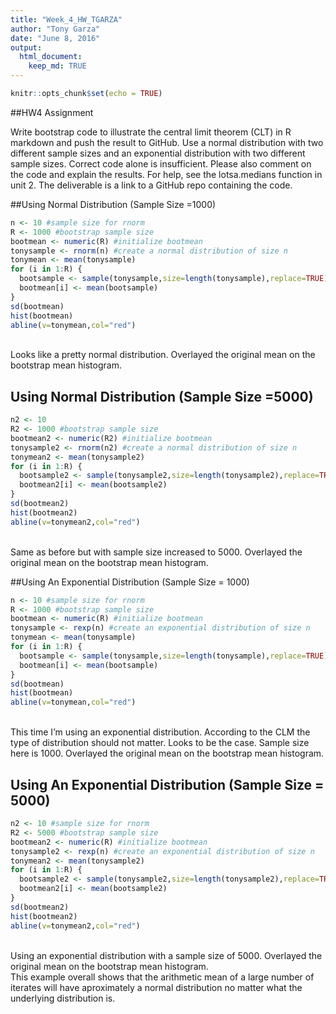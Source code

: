 ```yaml
---
title: "Week_4_HW_TGARZA"
author: "Tony Garza"
date: "June 8, 2016"
output: 
  html_document:
    keep_md: TRUE
---
```


```r
knitr::opts_chunk$set(echo = TRUE)
```

##HW4 Assignment

Write bootstrap code to illustrate the central limit theorem (CLT) in R markdown and push the result to GitHub. Use a normal distribution with two different sample sizes and an exponential distribution with two different sample sizes. Correct code alone is insufficient. Please also comment on the code and explain the results. For help, see the lotsa.medians function in unit 2. The deliverable is a link to a GitHub repo containing the code.

##Using Normal Distribution (Sample Size =1000)
```r
n <- 10 #sample size for rnorm
R <- 1000 #bootstrap sample size
bootmean <- numeric(R) #initialize bootmean
tonysample <- rnorm(n) #create a normal distribution of size n
tonymean <- mean(tonysample)
for (i in 1:R) {
  bootsample <- sample(tonysample,size=length(tonysample),replace=TRUE)
  bootmean[i] <- mean(bootsample)
}
sd(bootmean)
hist(bootmean)
abline(v=tonymean,col="red")
```
<br/>
Looks like a pretty normal distribution. Overlayed the original mean on the bootstrap mean histogram.
<br/>

## Using Normal Distribution (Sample Size =5000)
```r
n2 <- 10
R2 <- 1000 #bootstrap sample size
bootmean2 <- numeric(R2) #initialize bootmean
tonysample2 <- rnorm(n2) #create a normal distribution of size n
tonymean2 <- mean(tonysample2)
for (i in 1:R) {
  bootsample2 <- sample(tonysample2,size=length(tonysample2),replace=TRUE)
  bootmean2[i] <- mean(bootsample2)
}
sd(bootmean2)
hist(bootmean2)
abline(v=tonymean2,col="red")
```
<br/>
Same as before but with sample size increased to 5000. Overlayed the original mean on the bootstrap mean histogram.
<br/>

##Using An Exponential Distribution (Sample Size = 1000)
```r
n <- 10 #sample size for rnorm
R <- 1000 #bootstrap sample size
bootmean <- numeric(R) #initialize bootmean
tonysample <- rexp(n) #create an exponential distribution of size n
tonymean <- mean(tonysample)
for (i in 1:R) {
  bootsample <- sample(tonysample,size=length(tonysample),replace=TRUE)
  bootmean[i] <- mean(bootsample)
}
sd(bootmean)
hist(bootmean)
abline(v=tonymean,col="red")
```
<br/>
This time I'm using an exponential distribution. According to the CLM the type of distribution should not matter. Looks to be the case. Sample size here is 1000. Overlayed the original mean on the bootstrap mean histogram.
<br/>

## Using An Exponential Distribution (Sample Size = 5000)
```r
n2 <- 10 #sample size for rnorm
R2 <- 5000 #bootstrap sample size
bootmean2 <- numeric(R) #initialize bootmean
tonysample2 <- rexp(n) #create an exponential distribution of size n
tonymean2 <- mean(tonysample2)
for (i in 1:R) {
  bootsample2 <- sample(tonysample2,size=length(tonysample2),replace=TRUE)
  bootmean2[i] <- mean(bootsample2)
}
sd(bootmean2)
hist(bootmean2)
abline(v=tonymean2,col="red")
```
<br/>
Using an exponential distribution with a sample size of 5000. Overlayed the original mean on the bootstrap mean histogram.
<br/>
This example overall shows that the arithmetic mean of a large number of iterates will have aproximately a normal distribution no matter what the underlying distribution is. 
